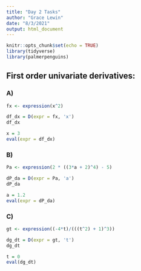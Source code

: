 ```yaml
---
title: "Day 2 Tasks"
author: "Grace Lewin"
date: "8/3/2021"
output: html_document
---
```


```r
knitr::opts_chunk$set(echo = TRUE)
library(tidyverse)
library(palmerpenguins)
```


## First order univariate derivatives:

### A)
```r
fx <- expression(x^2)

df_dx = D(expr = fx, 'x')
df_dx

x = 3
eval(expr = df_dx)
```

### B)
```r
Pa <- expression(2 * ((3*a + 2)^4) - 5)

dP_da = D(expr = Pa, 'a')
dP_da

a = 1.2
eval(expr = dP_da)
```

### C)
```r
gt <- expression((-4*t)/(((t^2) + 1)^3))

dg_dt = D(expr = gt, 't')
dg_dt

t = 0
eval(dg_dt)
```





